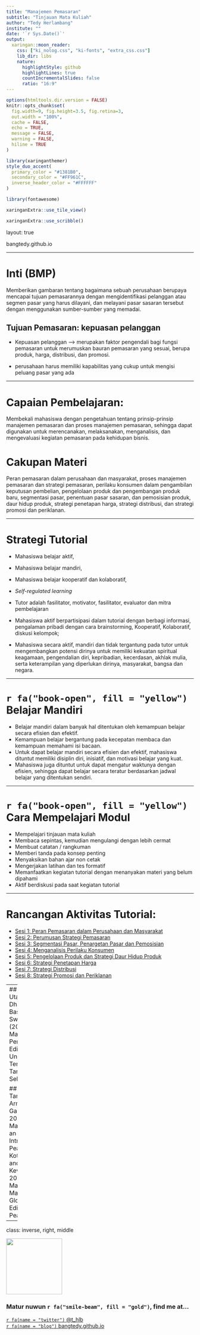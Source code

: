 ```yaml
---
title: "Manajemen Pemasaran"
subtitle: "Tinjauan Mata Kuliah"
author: "Tedy Herlambang"
institute: ""
date: '`r Sys.Date()`'
output:
  xaringan::moon_reader:
    css: ["ki_nolog.css", "ki-fonts", "extra_css.css"]
    lib_dir: libs
    nature:
      highlightStyle: github
      highlightLines: true
      countIncrementalSlides: false
      ratio: "16:9"
---
```


```r
options(htmltools.dir.version = FALSE)
knitr::opts_chunk$set(
  fig.width=9, fig.height=3.5, fig.retina=3,
  out.width = "100%",
  cache = FALSE,
  echo = TRUE,
  message = FALSE, 
  warning = FALSE,
  hiline = TRUE
)
```

```r
library(xaringanthemer)
style_duo_accent(
  primary_color = "#1381B0",
  secondary_color = "#FF961C",
  inverse_header_color = "#FFFFFF"
)
```

```r
library(fontawesome)
```

```r
xaringanExtra::use_tile_view()
```

```r
xaringanExtra::use_scribble()
```
layout: true

<div class="my-footer"><span>bangtedy.github.io</span></div>

<!-- this adds the link footer to all slides, depends on my-footer class in css-->

---

# Inti (BMP)

Memberikan gambaran tentang bagaimana sebuah perusahaan berupaya mencapai tujuan pemasarannya dengan mengidentifikasi pelanggan atau segmen pasar yang harus dilayani, dan melayani pasar sasaran tersebut dengan menggunakan sumber-sumber yang memadai. 

## Tujuan Pemasaran: kepuasan pelanggan

- Kepuasan pelanggan --> merupakan faktor pengendali bagi fungsi pemasaran untuk merumuskan bauran pemasaran yang sesuai, berupa produk, harga, distribusi, dan promosi.

- perusahaan harus memiliki kapabilitas yang cukup untuk mengisi peluang pasar yang ada

---

# Capaian Pembelajaran:

Membekali mahasiswa dengan pengetahuan tentang prinsip-prinsip manajemen pemasaran dan proses manajemen pemasaran, sehingga dapat digunakan untuk merencanakan, melaksanakan, menganalisis, dan mengevaluasi kegiatan pemasaran pada kehidupan bisnis. 

# Cakupan Materi

Peran pemasaran dalam perusahaan dan masyarakat, proses manajemen pemasaran dan strategi pemasaran, perilaku konsumen dalam pengambilan keputusan pembelian, pengelolaan produk dan pengembangan produk baru, segmentasi pasar, penentuan pasar sasaran, dan pemosisian produk, daur hidup produk, strategi penetapan harga, strategi distribusi, dan strategi promosi dan periklanan. 

---

# Strategi Tutorial
- Mahasiswa belajar aktif, 
- Mahasiswa belajar mandiri, 
- Mahasiswa belajar kooperatif dan kolaboratif, 
- *Self-regulated learning*
- Tutor adalah fasilitator, motivator, fasilitator, evaluator dan mitra pembelajaran
- Mahasiswa aktif berpartisipasi dalam tutorial dengan berbagi informasi, pengalaman pribadi dengan cara brainstorming, Kooperatif, Kolaboratif, diskusi kelompok;

- Mahasiswa secara aktif, mandiri dan tidak tergantung pada tutor untuk mengembangkan potensi dirinya untuk memiliki kekuatan spiritual keagamaan, pengendalian diri, kepribadian, kecerdasan, akhlak mulia, serta keterampilan yang diperlukan dirinya, masyarakat, bangsa dan negara. 

---

# `r fa("book-open", fill = "yellow")` Belajar Mandiri
- Belajar mandiri dalam banyak hal ditentukan oleh kemampuan belajar secara efisien dan efektif. 
- Kemampuan belajar bergantung pada kecepatan membaca dan kemampuan memahami isi bacaan. 
- Untuk dapat belajar mandiri secara efisien dan efektif, mahasiswa dituntut memiliki disiplin diri, inisiatif, dan motivasi belajar yang kuat.
- Mahasiswa juga dituntut untuk dapat mengatur waktunya dengan efisien, sehingga dapat belajar secara teratur berdasarkan jadwal belajar yang ditentukan sendiri.

---

# `r fa("book-open", fill = "yellow")` Cara Mempelajari Modul
- Mempelajari tinjauan mata kuliah
- Membaca sepintas, kemudian mengulangi dengan lebih cermat
- Membuat catatan / rangkuman 
- Memberi tanda pada konsep penting 
- Menyaksikan bahan ajar non cetak
- Mengerjakan latihan dan  tes formatif
- Memanfaatkan kegiatan tutorial dengan menanyakan materi yang belum dipahami
- Aktif berdiskusi pada saat kegiatan tutorial

---

# Rancangan Aktivitas Tutorial:

- [Sesi 1: Peran Pemasaran dalam Perusahaan dan Masyarakat](https://bangtedy.github.io/manajemenpemasaran/sesi1#1)
- [Sesi 2: Perumusan Strategi Pemasaran](https://bangtedy.github.io/manajemenpemasaran/sesi2#1)
- [Sesi 3: Segmentasi Pasar, Penargetan Pasar dan Pemosisian](https://bangtedy.github.io/manajemenpemasaran/sesi3#1)
- [Sesi 4: Menganalisis Perilaku Konsumen](https://bangtedy.github.io/manajemenpemasaran/sesi4#1)
- [Sesi 5: Pengelolaan Produk dan Strategi Daur Hidup Produk](https://bangtedy.github.io/manajemenpemasaran/sesi5#1)
- [Sesi 6: Strategi Penetapan Harga](https://bangtedy.github.io/manajemenpemasaran/sesi6#1)
- [Sesi 7: Strategi  Distribusi](https://bangtedy.github.io/manajemenpemasaran/sesi7#1)
- [Sesi 8: Strategi Promosi dan Periklanan](https://bangtedy.github.io/manajemenpemasaran/sesi8#1)

---
## Rujukan Utama
1. Dharmmesta, Basu Swastha (2017). Manajemen Pemasaran. Edisi kedua. Universitas Terbuka Kota Tangerang Selatan

## Rujukan Tambahan
- Armstrong, Gary, et.al., 2015. Marketing : an Introduction. Pearson.
- Kotler, Philip and Keller, Kevin L., 2016. Marketing Management, Global Edition. Pearson.

---
class: inverse, right, middle

<img class= "circle" src="https://github.com/bangtedy.png" width="150px"/>

### Matur nuwun `r fa("smile-beam", fill = "gold")`, find me at...

[`r fa(name = "twitter")` @t_hlb](http://twitter.com/t_hlb)  
[`r fa(name = "blog")` bangtedy.github.io](https://bangtedy.github.io)
